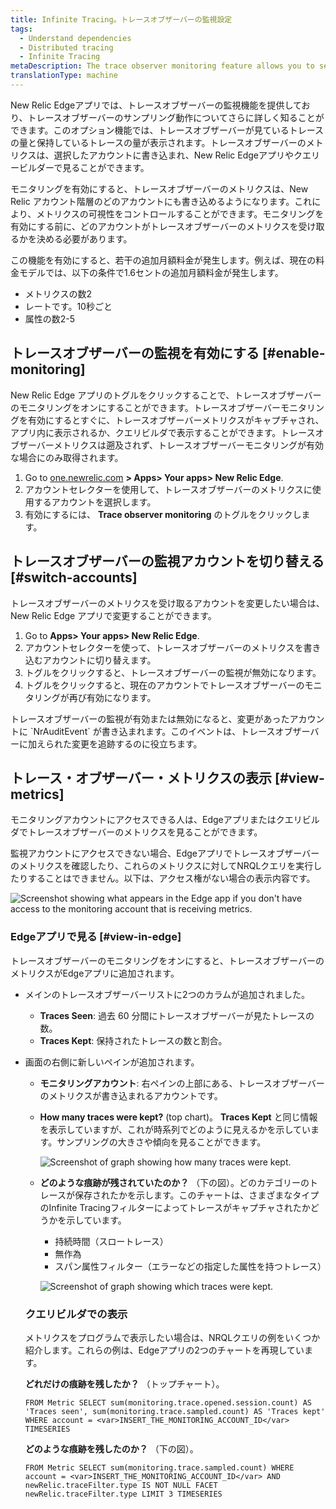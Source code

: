 ```yaml
---
title: Infinite Tracing。トレースオブザーバーの監視設定
tags:
  - Understand dependencies
  - Distributed tracing
  - Infinite Tracing
metaDescription: The trace observer monitoring feature allows you to see if New Relic is handling your traces as you expect.
translationType: machine
---
```





New Relic Edgeアプリでは、トレースオブザーバーの監視機能を提供しており、トレースオブザーバーのサンプリング動作についてさらに詳しく知ることができます。このオプション機能では、トレースオブザーバーが見ているトレースの量と保持しているトレースの量が表示されます。トレースオブザーバーのメトリクスは、選択したアカウントに書き込まれ、New Relic Edgeアプリやクエリービルダーで見ることができます。

モニタリングを有効にすると、トレースオブザーバーのメトリクスは、New Relic アカウント階層のどのアカウントにも書き込めるようになります。これにより、メトリクスの可視性をコントロールすることができます。モニタリングを有効にする前に、どのアカウントがトレースオブザーバーのメトリクスを受け取るかを決める必要があります。

<Callout variant="tip">
  この機能を有効にすると、若干の追加月額料金が発生します。例えば、現在の料金モデルでは、以下の条件で1.6セントの追加月額料金が発生します。

  * メトリクスの数2
  * レートです。10秒ごと
  * 属性の数2-5
</Callout>

## トレースオブザーバーの監視を有効にする [#enable-monitoring]

New Relic Edge アプリのトグルをクリックすることで、トレースオブザーバーのモニタリングをオンにすることができます。トレースオブザーバーモニタリングを有効にするとすぐに、トレースオブザーバーメトリクスがキャプチャされ、アプリ内に表示されるか、クエリビルダで表示することができます。トレースオブザーバーメトリクスは遡及されず、トレースオブザーバーモニタリングが有効な場合にのみ取得されます。

1. Go to [one.newrelic.com](one.newrelic.com) **> Apps> Your apps> New Relic Edge**.
2. アカウントセレクターを使用して、トレースオブザーバーのメトリクスに使用するアカウントを選択します。
3. 有効にするには、 **Trace observer monitoring** のトグルをクリックします。

## トレースオブザーバーの監視アカウントを切り替える [#switch-accounts]

トレースオブザーバーのメトリクスを受け取るアカウントを変更したい場合は、New Relic Edge アプリで変更することができます。

1. Go to **Apps> Your apps> New Relic Edge**.
2. アカウントセレクターを使って、トレースオブザーバーのメトリクスを書き込むアカウントに切り替えます。
3. トグルをクリックすると、トレースオブザーバーの監視が無効になります。
4. トグルをクリックすると、現在のアカウントでトレースオブザーバーのモニタリングが再び有効になります。

<Callout variant="tip">
  トレースオブザーバーの監視が有効または無効になると、変更があったアカウントに `NrAuditEvent` が書き込まれます。このイベントは、トレースオブザーバーに加えられた変更を追跡するのに役立ちます。
</Callout>

## トレース・オブザーバー・メトリクスの表示 [#view-metrics]

モニタリングアカウントにアクセスできる人は、Edgeアプリまたはクエリビルダでトレースオブザーバーのメトリクスを見ることができます。

監視アカウントにアクセスできない場合、Edgeアプリでトレースオブザーバーのメトリクスを確認したり、これらのメトリクスに対してNRQLクエリを実行したりすることはできません。以下は、アクセス権がない場合の表示内容です。

<img
  title="trace_observer_monitoring_no_access.png"
  alt="Screenshot showing what appears in the Edge app if you don't have access to the monitoring account that is receiving metrics."
  src={traceObserverMonitoringNoAccess}
/>

### Edgeアプリで見る [#view-in-edge]

トレースオブザーバーのモニタリングをオンにすると、トレースオブザーバーのメトリクスがEdgeアプリに追加されます。

* メインのトレースオブザーバーリストに2つのカラムが追加されました。

  * **Traces Seen**: 過去 60 分間にトレースオブザーバーが見たトレースの数。
  * **Traces Kept**: 保持されたトレースの数と割合。

* 画面の右側に新しいペインが追加されます。

  * **モニタリングアカウント**: 右ペインの上部にある、トレースオブザーバーのメトリクスが書き込まれるアカウントです。

  * **How many traces were kept?** (top chart)。 **Traces Kept** と同じ情報を表示していますが、これが時系列でどのように見えるかを示しています。サンプリングの大きさや傾向を見ることができます。

    <img
      title="how_many_traces_kept.png"
      alt="Screenshot of graph showing how many traces were kept."
      src={howManyTracesKept}
    />

  * **どのような痕跡が残されていたのか？** （下の図）。どのカテゴリーのトレースが保存されたかを示します。このチャートは、さまざまなタイプのInfinite Tracingフィルターによってトレースがキャプチャされたかどうかを示しています。

    * 持続時間（スロートレース）
    * 無作為
    * スパン属性フィルター（エラーなどの指定した属性を持つトレース）

    <img
      title="which_traces_kept.png"
      alt="Screenshot of graph showing which traces were kept."
      src={whichTracesKept}
    />

  ### クエリビルダでの表示

  メトリクスをプログラムで表示したい場合は、NRQLクエリの例をいくつか紹介します。これらの例は、Edgeアプリの2つのチャートを再現しています。

  **どれだけの痕跡を残したか？** （トップチャート）。

  ```
  FROM Metric SELECT sum(monitoring.trace.opened.session.count) AS 'Traces seen', sum(monitoring.trace.sampled.count) AS 'Traces kept' WHERE account = <var>INSERT_THE_MONITORING_ACCOUNT_ID</var> TIMESERIES
  ```

  **どのような痕跡を残したのか？** （下の図）。

  ```
  FROM Metric SELECT sum(monitoring.trace.sampled.count) WHERE account = <var>INSERT_THE_MONITORING_ACCOUNT_ID</var> AND newRelic.traceFilter.type IS NOT NULL FACET newRelic.traceFilter.type LIMIT 3 TIMESERIES
  ```